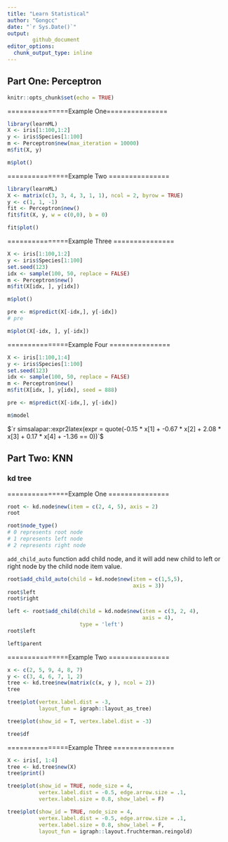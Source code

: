 ```yaml
---
title: "Learn Statistical"
author: "Gongcc"
date: "`r Sys.Date()`"
output:
        github_document
editor_options: 
  chunk_output_type: inline
---
```


## Part One: Perceptron



```r
knitr::opts_chunk$set(echo = TRUE)
```

===============Example One===============

```r
library(learnML)
X <- iris[1:100,1:2]
y <- iris$Species[1:100]
m <- Perceptron$new(max_iteration = 10000)
m$fit(X, y)
```


```r
m$plot()
```

===============Example Two ===============

```r
library(learnML)
X <- matrix(c(3, 3, 4, 3, 1, 1), ncol = 2, byrow = TRUE)
y <- c(1, 1, -1)
fit <- Perceptron$new()
fit$fit(X, y, w = c(0,0), b = 0)
```


```r
fit$plot()
```

===============Example Three ===============
```r
X <- iris[1:100,1:2]
y <- iris$Species[1:100]
set.seed(123)
idx <- sample(100, 50, replace = FALSE)
m <- Perceptron$new()
m$fit(X[idx, ], y[idx])
```

```r
m$plot()
```

```r
pre <- m$predict(X[-idx,], y[-idx])
# pre
```

```r
m$plot(X[-idx, ], y[-idx])
```

===============Example Four ===============

```r
X <- iris[1:100,1:4]
y <- iris$Species[1:100]
set.seed(123)
idx <- sample(100, 50, replace = FALSE)
m <- Perceptron$new()
m$fit(X[idx, ], y[idx], seed = 888)
```

```r
pre <- m$predict(X[-idx,], y[-idx])
```

```r
m$model
```

$`r simsalapar::expr2latex(expr = quote(-0.15 * x[1] + -0.67 * x[2] + 2.08 * x[3] + 0.17 * x[4] + -1.36 == 0))`$

## Part Two: KNN

### kd tree

===============Example One ===============
```r
root <- kd.node$new(item = c(2, 4, 5), axis = 2)
root
```

```r
root$node_type()
# 0 represents root node
# 1 represents left node
# 2 represents right node
```

`add_child_auto` function add child node, and it will add new child to left or right node by the child node item value.

```r
root$add_child_auto(child = kd.node$new(item = c(1,5,5), 
                                        axis = 3))
root$left
root$right
```

```r
left <- root$add_child(child = kd.node$new(item = c(3, 2, 4),
                                           axis = 4), 
                       type = 'left')
root$left
```

```r
left$parent
```

===============Example Two ===============

```r
x <- c(2, 5, 9, 4, 8, 7)
y <- c(3, 4, 6, 7, 1, 2)
tree <- kd.tree$new(matrix(c(x, y ), ncol = 2))
tree
```


```r
tree$plot(vertex.label.dist = -3, 
          layout_fun = igraph::layout_as_tree)
```

```r
tree$plot(show_id = T, vertex.label.dist = -3)
```

```r
tree$df
```

===============Example Three ===============
```r
X <- iris[, 1:4]
tree <- kd.tree$new(X)
tree$print()
```

```r
tree$plot(show_id = TRUE, node_size = 4, 
          vertex.label.dist = -0.5, edge.arrow.size = .1,
          vertex.label.size = 0.8, show_label = F)
```

```r
tree$plot(show_id = TRUE, node_size = 4, 
          vertex.label.dist = -0.5, edge.arrow.size = .1,
          vertex.label.size = 0.8, show_label = F, 
          layout_fun = igraph::layout.fruchterman.reingold)
```

